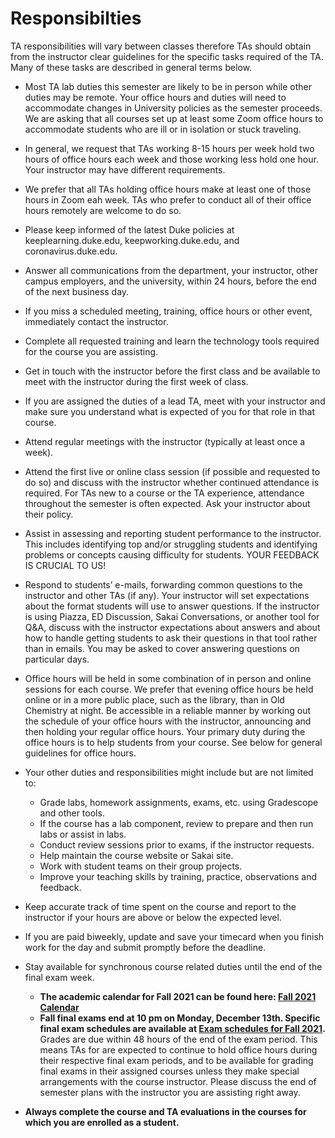 # Responsibilties 

TA responsibilities will vary between classes therefore TAs should obtain from the instructor clear guidelines for the specific tasks required of the TA. Many of these tasks are described in general terms below.

- Most TA lab duties this semester are likely to be in person while other duties may be remote. Your office hours and duties will need to accommodate changes in University policies as the semester proceeds.  We are asking that all courses set up at least some Zoom office hours to accommodate students who are ill or in isolation or stuck traveling. 

- In general, we request that TAs working 8-15 hours per week hold two hours of office hours each week and those working less hold one hour. Your instructor may have different requirements. 

- We prefer that all TAs holding office hours make at least one of those hours in Zoom eah week. TAs who prefer to conduct all of their office hours remotely are welcome to do so. 

- Please keep informed of the latest Duke policies at keeplearning.duke.edu, keepworking.duke.edu, and coronavirus.duke.edu. 

- Answer all communications from the department, your instructor, other campus employers, and the university, within 24 hours, before the end of the next business day.  

- If you miss a scheduled meeting, training, office hours or other event, immediately contact the instructor. 

- Complete all requested training and learn the technology tools required for the course you are assisting. 

- Get in touch with the instructor before the first class and be available to meet with the instructor during the first week of class. 

- If you are assigned the duties of a lead TA, meet with your instructor and make sure you understand what is expected of you for that role in that course.

- Attend regular meetings with the instructor (typically at least once a week). 

- Attend the first live or online class session (if possible and requested to do so) and discuss with the instructor whether continued attendance is required. For TAs new to a course or the TA experience, attendance throughout the semester is often expected. Ask your instructor about their policy.

- Assist in assessing and reporting student performance to the instructor. This includes identifying top and/or struggling students and identifying problems or concepts causing difficulty for students. YOUR FEEDBACK IS CRUCIAL TO US!  

- Respond to students' e-mails, forwarding common questions to the instructor and other TAs (if any). Your instructor will set expectations about the format students will use to answer questions. If the instructor is using Piazza, ED Discussion, Sakai Conversations, or another tool for Q&A, discuss with the instructor expectations about answers and about how to handle getting students to ask their questions in that tool rather than in emails. You may be asked to cover answering questions on particular days. 

- Office hours will be held in some combination of in person and online sessions for each course. We prefer that evening office hours be held online or in a more public place, such as the library, than in Old Chemistry at night. Be accessible in a reliable manner by working out the schedule of your office hours with the instructor, announcing and then holding your regular office hours. Your primary duty during the office hours is to help students from your course. See below for general guidelines for office hours. 

- Your other duties and responsibilities might include but are not limited to:
  - Grade labs, homework assignments, exams, etc. using Gradescope and other tools.
  - If the course has a lab component, review to prepare and then run labs or assist in labs. 
  - Conduct review sessions prior to exams, if the instructor requests.
  - Help maintain the course website or Sakai site.
  - Work with student teams on their group projects.
  - Improve your teaching skills by training, practice,  observations and feedback.

- Keep accurate track of time spent on the course and report to the instructor if your hours are above or below the expected level. 

- If you are paid biweekly, update and save your timecard when you finish work for the day and submit promptly before the deadline. 

- Stay available for synchronous course related duties until the end of the final exam week.
  - **The academic calendar for Fall 2021 can be found here: [Fall 2021 Calendar](https://registrar.duke.edu/fall-2021-academic-calendar)**
  - **Fall final exams end at 10 pm on Monday, December 13th. Specific final exam schedules are available at [Exam schedules for Fall 2021](https://registrar.duke.edu/calendars-key-dates/exam-schedules).** Grades are due within 48 hours of the end of the exam period. This means TAs for are expected to continue to hold office hours during their respective final exam periods, and to be available for grading final exams in their assigned courses unless they make special arrangements with the course instructor. Please discuss the end of semester plans with the instructor you are assisting right away. 

- **Always complete the course and TA evaluations in the courses for which you are enrolled as a student.**
